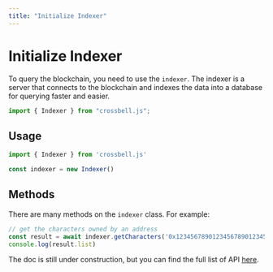 ```yaml
---
title: "Initialize Indexer"
---
```


# Initialize Indexer

To query the blockchain, you need to use the `indexer`. The indexer is a server that connects to the blockchain and indexes the data into a database for querying faster and easier.

```ts
import { Indexer } from "crossbell.js";
```

## Usage

```ts {3}
import { Indexer } from 'crossbell.js'

const indexer = new Indexer()
```

## Methods

There are many methods on the `indexer` class. For example:

```ts
// get the characters owned by an address
const result = await indexer.getCharacters('0x1234567890123456789012345678901234567890')
console.log(result.list)
```

The doc is still under construction, but you can find the full list of API [here](https://indexer.crossbell.io/docs/).
